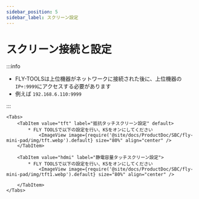 ```yaml
---
sidebar_position: 5
sidebar_label: スクリーン設定
---
```





# スクリーン接続と設定

:::info

* FLY-TOOLSは上位機器がネットワークに接続された後に、上位機器の`IP+:9999`にアクセスする必要があります
* 例えば `192.168.6.110:9999`

:::

    <Tabs>
        <TabItem value="tft" label="抵抗タッチスクリーン設定" default>
            * FLY TOOLSで以下の設定を行い、KSをオンにしてください
                <ImageView image={require('@site/docs/ProductDoc/SBC/fly-mini-pad/img/tft.webp').default} size="80%" align="center" />
        </TabItem>

        <TabItem value="hdmi" label="静電容量タッチスクリーン設定">
            * FLY TOOLSで以下の設定を行い、KSをオンにしてください
                <ImageView image={require('@site/docs/ProductDoc/SBC/fly-mini-pad/img/tft1.webp').default} size="80%" align="center" />

        </TabItem>
    </Tabs>